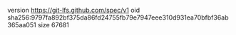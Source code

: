 version https://git-lfs.github.com/spec/v1
oid sha256:9797fa892bf375da86fd24755fb79e7947eee310d931ea70bfbf36ab365aa051
size 67681
